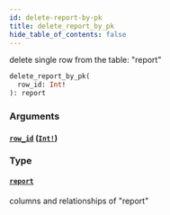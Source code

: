 ```yaml
---
id: delete-report-by-pk
title: delete_report_by_pk
hide_table_of_contents: false
---
```


delete single row from the table: "report"

```graphql
delete_report_by_pk(
  row_id: Int!
): report
```

### Arguments

#### [`row_id`](#) ([`Int!`](../scalars/int))

### Type

#### [`report`](../objects/report)

columns and relationships of "report"

